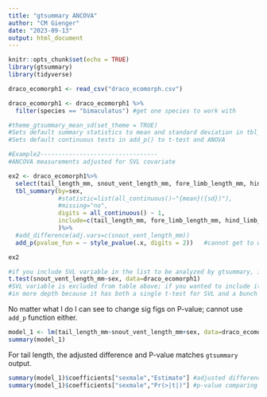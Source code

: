 ```yaml
---
title: "gtsummary ANCOVA"
author: "CM Gienger"
date: "2023-09-13"
output: html_document
---
```


```r
knitr::opts_chunk$set(echo = TRUE)
library(gtsummary)
library(tidyverse)
```

```r
draco_ecomorph1 <- read_csv("draco_ecomorph.csv")

draco_ecomorph1 <- draco_ecomorph1 %>%
  filter(species == "bimaculatus") #get one species to work with
```

```r
#theme_gtsummary_mean_sd(set_theme = TRUE)
#Sets default summary statistics to mean and standard deviation in tbl_summary()
#Sets default continuous tests in add_p() to t-test and ANOVA
```

```r
#Example2---------------------------------
#ANCOVA measurements adjusted for SVL covariate

ex2 <- draco_ecomorph1%>% 
  select(tail_length_mm, snout_vent_length_mm, fore_limb_length_mm, hind_limb_length_mm, sex)%>%
  tbl_summary(by=sex, 
              #statistic=list(all_continuous()~"{mean}({sd})"), 
              #missing="no",
              digits = all_continuous() ~ 1,
              include=c(tail_length_mm, fore_limb_length_mm, hind_limb_length_mm),
              )%>%
  #add_difference(adj.vars=c(snout_vent_length_mm))
  add_p(pvalue_fun = ~ style_pvalue(.x, digits = 2))   #cannot get to work; throws error

ex2
```

```r
#if you include SVL variable in the list to be analyzed by gtsummary, it does a t-test on SVL, not ANCOVA
t.test(snout_vent_length_mm~sex, data=draco_ecomorph1)
#SVL variable is excluded from table above; if you wanted to include it, you would need to explain the table
#in more depth because it has both a single t-test for SVL and a bunch on ANCOVAs for the other variables.
```


No matter what I do I can see to change sig figs on P-value; cannot use `add_p` function either.

```r
model_1 <- lm(tail_length_mm~snout_vent_length_mm+sex, data=draco_ecomorph1)
summary(model_1)
```
For tail length, the adjusted difference and P-value matches `gtsummary` output.
```r
summary(model_1)$coefficients["sexmale","Estimate"] #adjusted difference between marginal means
summary(model_1)$coefficients["sexmale","Pr(>|t|)"] #p-value comparing adjusted means
```

